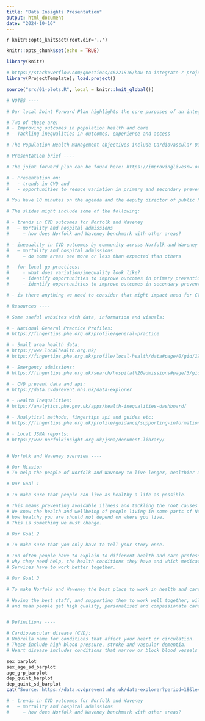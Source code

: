 ```yaml
---
title: "Data Insights Presentation"
output: html_document
date: "2024-10-16"
---
```


<!-- https://stackoverflow.com/questions/46221816/how-to-integrate-r-projecttemplate-into-r-markdown -->
`r knitr::opts_knit$set(root.dir='..')`

```r



knitr::opts_chunk$set(echo = TRUE)

library(knitr)

# https://stackoverflow.com/questions/46221816/how-to-integrate-r-projecttemplate-into-r-markdown
library(ProjectTemplate); load.project()

source("src/01-plots.R", local = knitr::knit_global())

```


```r

# NOTES ----

# Our local Joint Forward Plan highlights the core purposes of an integrated care system (ICS). 

# Two of these are:
# - Improving outcomes in population health and care
# - Tackling inequalities in outcomes, experience and access

# The Population Health Management objectives include Cardiovascular Disease (CVD) Prevention – to develop a programme of population health management interventions targeting High Blood Pressure and Cholesterol

# Presentation brief ----

# The joint forward plan can be found here: https://improvinglivesnw.org.uk/norfolk-and-waveney-5-year-joint-forward-plan/

# - Presentation on:
#   - trends in CVD and 
#   - opportunities to reduce variation in primary and secondary prevention.

# You have 10 minutes on the agenda and the deputy director of public health prefers visuals over text

# The slides might include some of the following:

# - trends in CVD outcomes for Norfolk and Waveney 
#   – mortality and hospital admissions 
#     – how does Norfolk and Waveney benchmark with other areas?

# - inequality in CVD outcomes by community across Norfolk and Waveney 
#   – mortality and hospital admissions 
#     – do some areas see more or less than expected than others

# - for local gp practices: 
#     - what does variation/inequality look like?
#     - identify opportunities to improve outcomes in primary prevention – health behaviours e.g. smoking, obesity
#     - identify opportunities to improve outcomes in secondary prevention – detecting and managing high blood pressure, managing patients with high cholesterol and high CVD risk through use of statins

# - is there anything we need to consider that might impact need for CVD related services in future?

# Resources ----

# Some useful websites with data, information and visuals:

# - National General Practice Profiles: 
# https://fingertips.phe.org.uk/profile/general-practice

# - Small area health data: 
# https://www.localhealth.org.uk/
# https://fingertips.phe.org.uk/profile/local-health/data#page/0/gid/1938133185/pat/402/par/E10000020/ati/3/are/E02005537/yrr/1/cid/4/tbm/1

# - Emergency admissions: 
# https://fingertips.phe.org.uk/search/hospital%20admissions#page/3/gid/1/pat/15/par/E92000001/ati/502/are/E10000020/iid/90988/age/1/sex/4/cat/-1/ctp/-1/yrr/1/cid/4/tbm/1

# - CVD prevent data and api: 
# https://data.cvdprevent.nhs.uk/data-explorer

# - Health Inequalities:
# https://analytics.phe.gov.uk/apps/health-inequalities-dashboard/

# - Analytical methods, fingertips api and guides etc: 
# https://fingertips.phe.org.uk/profile/guidance/supporting-information/PH-methods

# - Local JSNA reports: 
# https://www.norfolkinsight.org.uk/jsna/document-library/


# Norfolk and Waveney overview ----

# Our Mission
# To help the people of Norfolk and Waveney to live longer, healthier and happier lives.

# Our Goal 1

# To make sure that people can live as healthy a life as possible.

# This means preventing avoidable illness and tackling the root causes of poor health. 
# We know the health and wellbeing of people living in some parts of Norfolk and Waveney is significantly poorer – 
# how healthy you are should not depend on where you live. 
# This is something we must change.

# Our Goal 2

# To make sure that you only have to tell your story once.

# Too often people have to explain to different health and care professionals what has happened in their lives,
# why they need help, the health conditions they have and which medication they are on. 
# Services have to work better together.

# Our Goal 3

# To make Norfolk and Waveney the best place to work in health and care.

# Having the best staff, and supporting them to work well together, will improve the working lives of our staff, 
# and mean people get high quality, personalised and compassionate care.


# Definitions ----

# Cardiovascular disease (CVD): 
# Umbrella name for conditions that affect your heart or circulation. 
# These include high blood pressure, stroke and vascular dementia. 
# Heart disease includes conditions that narrow or block blood vessels (coronary heart disease).


```


```r

sex_barplot
sex_age_sd_barplot
age_grp_barplot
dep_quint_barplot
dep_quint_sd_barplot
cat("Source: https://data.cvdprevent.nhs.uk/data-explorer?period=18&level=7&area=8065&indicator=12")

```


```r

# - trends in CVD outcomes for Norfolk and Waveney 
#   – mortality and hospital admissions 
#     – how does Norfolk and Waveney benchmark with other areas?




```


```r


```



```r

```

```r

```

```r

```

```r

```
